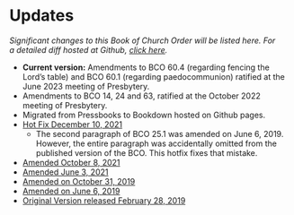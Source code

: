 # Updates {-}

*Significant changes to this Book of Church Order will be listed here. For a detailed diff hosted at Github, [click here](https://github.com/Evangel-Presbytery/evangel-bco).*

* **Current version:** Amendments to BCO 60.4 (regarding fencing the Lord's table) and BCO 60.1 (regarding paedocommunion) ratified at the June 2023 meeting of Presbytery.
* Amendments to BCO 14, 24 and 63, ratified at the October 2022 meeting of Presbytery.
* Migrated from Pressbooks to Bookdown hosted on Github pages.
* [Hot Fix December 10, 2021](https://www.dropbox.com/sh/e5lszl09qec2wy0/AADMEzOS1C1Z7Ao4r4xyddHNa?dl=0)
  * The second paragraph of BCO 25.1 was amended on June 6, 2019. However, the entire paragraph was accidentally omitted from the published version of the BCO. This hotfix fixes that mistake.
* [Amended October 8, 2021](https://www.dropbox.com/sh/67fg23e5sksui6j/AAB6LRjZ2dld47gYz1G0jo-Fa?dl=0)
* [Amended June 3, 2021](https://www.dropbox.com/sh/z9buy77lg1ay8t0/AAAnPPQysyhwRPJ7lpLxl3Bma?dl=0)
* [Amended on October 31, 2019](https://www.dropbox.com/sh/yhg7o7s6vlx0jha/AABM5so3BTahNcU7rUWsZHAGa?dl=0)
* [Amended on June 6, 2019](https://www.dropbox.com/sh/6e1mcd2n8vojvpv/AADWRZsciqNw1xteiuRA0lr3a?dl=0)
* [Original Version released February 28, 2019](https://www.dropbox.com/sh/w46pitp7sevpepk/AAAH_HDpb8Qpck42Dkfw661Za?dl=0)
